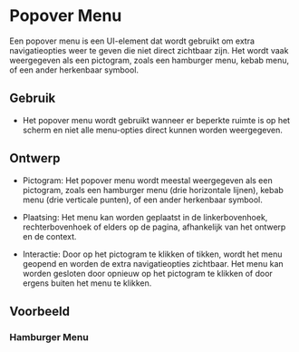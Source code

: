 
<Meta of={popoverMenuStories} />

# Popover Menu

Een popover menu is een UI-element dat wordt gebruikt om extra navigatieopties weer te geven die niet direct zichtbaar
zijn. Het wordt vaak weergegeven als een pictogram, zoals een hamburger menu, kebab menu, of een ander herkenbaar
symbool.


## Gebruik

- Het popover menu wordt gebruikt wanneer er beperkte ruimte is op het scherm en niet alle menu-opties direct kunnen
  worden weergegeven.


## Ontwerp

- Pictogram: Het popover menu wordt meestal weergegeven als een pictogram, zoals een hamburger menu (drie horizontale
  lijnen), kebab menu (drie verticale punten), of een ander herkenbaar symbool.

- Plaatsing: Het menu kan worden geplaatst in de linkerbovenhoek, rechterbovenhoek of elders op de pagina, afhankelijk
  van het ontwerp en de context.

- Interactie: Door op het pictogram te klikken of tikken, wordt het menu geopend en worden de extra navigatieopties
  zichtbaar. Het menu kan worden gesloten door opnieuw op het pictogram te klikken of door ergens buiten het menu te
  klikken.


## Voorbeeld

### Hamburger Menu

<Canvas of={popoverMenuStories.HamburgerMenu} />
